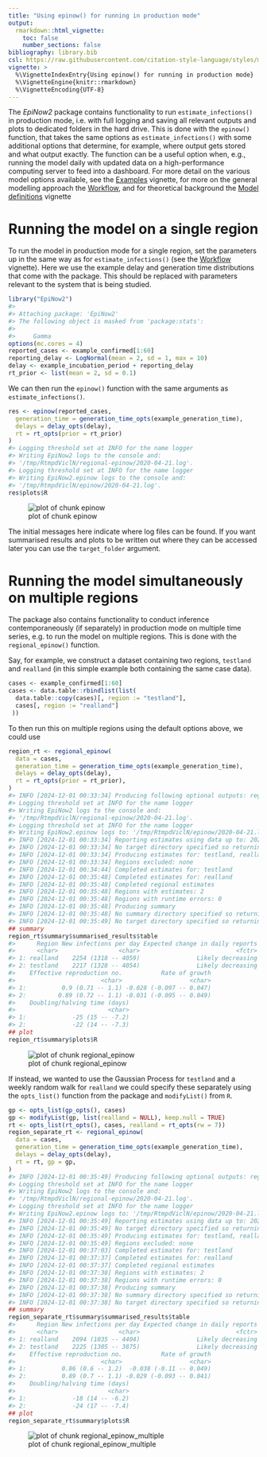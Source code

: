 ```yaml
---
title: "Using epinow() for running in production mode"
output:
  rmarkdown::html_vignette:
    toc: false
    number_sections: false
bibliography: library.bib
csl: https://raw.githubusercontent.com/citation-style-language/styles/master/apa-numeric-superscript-brackets.csl
vignette: >
  %\VignetteIndexEntry{Using epinow() for running in production mode}
  %\VignetteEngine{knitr::rmarkdown}
  %\VignetteEncoding{UTF-8}
---
```




The _EpiNow2_ package contains functionality to run `estimate_infections()` in production mode, i.e. with full logging and saving all relevant outputs and plots to dedicated folders in the hard drive.
This is done with the `epinow()` function, that takes the same options as `estimate_infections()` with some additional options that determine, for example, where output gets stored and what output exactly.
The function can be a useful option when, e.g., running the model daily with updated data on a high-performance computing server to feed into a dashboard.
For more detail on the various model options available, see the [Examples](estimate_infections_options.html) vignette, for more on the general modelling approach the [Workflow](estimate_infections_workflow.html), and for theoretical background the [Model definitions](estimate_infections.html) vignette

# Running the model on a single region

To run the model in production mode for a single region, set the parameters up in the same way as for `estimate_infections()` (see the [Workflow](estimate_infections_workflow.html) vignette).
Here we use the example delay and generation time distributions that come with the package.
This should be replaced with parameters relevant to the system that is being studied.


``` r
library("EpiNow2")
#> 
#> Attaching package: 'EpiNow2'
#> The following object is masked from 'package:stats':
#> 
#>     Gamma
options(mc.cores = 4)
reported_cases <- example_confirmed[1:60]
reporting_delay <- LogNormal(mean = 2, sd = 1, max = 10)
delay <- example_incubation_period + reporting_delay
rt_prior <- list(mean = 2, sd = 0.1)
```

We can then run the `epinow()` function with the same arguments as `estimate_infections()`.


``` r
res <- epinow(reported_cases,
  generation_time = generation_time_opts(example_generation_time),
  delays = delay_opts(delay),
  rt = rt_opts(prior = rt_prior)
)
#> Logging threshold set at INFO for the name logger
#> Writing EpiNow2 logs to the console and:
#> '/tmp/RtmpdViclN/regional-epinow/2020-04-21.log'.
#> Logging threshold set at INFO for the name logger
#> Writing EpiNow2.epinow logs to the console and:
#> '/tmp/RtmpdViclN/epinow/2020-04-21.log'.
res$plots$R
```

![plot of chunk epinow](epinow-epinow-1.png)

The initial messages here indicate where log files can be found.
If you want summarised results and plots to be written out where they can be accessed later you can use the `target_folder` argument.

# Running the model simultaneously on multiple regions

The package also contains functionality to conduct inference contemporaneously (if separately) in production mode on multiple time series, e.g. to run the model on multiple regions.
This is done with the `regional_epinow()` function.

Say, for example, we construct a dataset containing two regions, `testland` and `realland` (in this simple example both containing the same case data).


``` r
cases <- example_confirmed[1:60]
cases <- data.table::rbindlist(list(
  data.table::copy(cases)[, region := "testland"],
  cases[, region := "realland"]
 ))
```

To then run this on multiple regions using the default options above, we could use


``` r
region_rt <- regional_epinow(
  data = cases,
  generation_time = generation_time_opts(example_generation_time),
  delays = delay_opts(delay),
  rt = rt_opts(prior = rt_prior),
)
#> INFO [2024-12-01 00:33:34] Producing following optional outputs: regions, summary, samples, plots, latest
#> Logging threshold set at INFO for the name logger
#> Writing EpiNow2 logs to the console and:
#> '/tmp/RtmpdViclN/regional-epinow/2020-04-21.log'.
#> Logging threshold set at INFO for the name logger
#> Writing EpiNow2.epinow logs to: '/tmp/RtmpdViclN/epinow/2020-04-21.log'.
#> INFO [2024-12-01 00:33:34] Reporting estimates using data up to: 2020-04-21
#> INFO [2024-12-01 00:33:34] No target directory specified so returning output
#> INFO [2024-12-01 00:33:34] Producing estimates for: testland, realland
#> INFO [2024-12-01 00:33:34] Regions excluded: none
#> INFO [2024-12-01 00:34:44] Completed estimates for: testland
#> INFO [2024-12-01 00:35:48] Completed estimates for: realland
#> INFO [2024-12-01 00:35:48] Completed regional estimates
#> INFO [2024-12-01 00:35:48] Regions with estimates: 2
#> INFO [2024-12-01 00:35:48] Regions with runtime errors: 0
#> INFO [2024-12-01 00:35:48] Producing summary
#> INFO [2024-12-01 00:35:48] No summary directory specified so returning summary output
#> INFO [2024-12-01 00:35:49] No target directory specified so returning timings
## summary
region_rt$summary$summarised_results$table
#>      Region New infections per day Expected change in daily reports
#>      <char>                 <char>                           <fctr>
#> 1: realland    2254 (1318 -- 4059)                Likely decreasing
#> 2: testland    2217 (1328 -- 4054)                Likely decreasing
#>    Effective reproduction no.           Rate of growth
#>                        <char>                   <char>
#> 1:          0.9 (0.71 -- 1.1) -0.028 (-0.097 -- 0.047)
#> 2:         0.89 (0.72 -- 1.1) -0.031 (-0.095 -- 0.049)
#>    Doubling/halving time (days)
#>                          <char>
#> 1:             -25 (15 -- -7.2)
#> 2:             -22 (14 -- -7.3)
## plot
region_rt$summary$plots$R
```

![plot of chunk regional_epinow](epinow-regional_epinow-1.png)

If instead, we wanted to use the Gaussian Process for `testland` and a weekly random walk for `realland` we could specify these separately using the `opts_list()` function from the package and `modifyList()` from `R`.


``` r
gp <- opts_list(gp_opts(), cases)
gp <- modifyList(gp, list(realland = NULL), keep.null = TRUE)
rt <- opts_list(rt_opts(), cases, realland = rt_opts(rw = 7))
region_separate_rt <- regional_epinow(
  data = cases,
  generation_time = generation_time_opts(example_generation_time),
  delays = delay_opts(delay),
  rt = rt, gp = gp,
)
#> INFO [2024-12-01 00:35:49] Producing following optional outputs: regions, summary, samples, plots, latest
#> Logging threshold set at INFO for the name logger
#> Writing EpiNow2 logs to the console and:
#> '/tmp/RtmpdViclN/regional-epinow/2020-04-21.log'.
#> Logging threshold set at INFO for the name logger
#> Writing EpiNow2.epinow logs to: '/tmp/RtmpdViclN/epinow/2020-04-21.log'.
#> INFO [2024-12-01 00:35:49] Reporting estimates using data up to: 2020-04-21
#> INFO [2024-12-01 00:35:49] No target directory specified so returning output
#> INFO [2024-12-01 00:35:49] Producing estimates for: testland, realland
#> INFO [2024-12-01 00:35:49] Regions excluded: none
#> INFO [2024-12-01 00:37:03] Completed estimates for: testland
#> INFO [2024-12-01 00:37:37] Completed estimates for: realland
#> INFO [2024-12-01 00:37:37] Completed regional estimates
#> INFO [2024-12-01 00:37:38] Regions with estimates: 2
#> INFO [2024-12-01 00:37:38] Regions with runtime errors: 0
#> INFO [2024-12-01 00:37:38] Producing summary
#> INFO [2024-12-01 00:37:38] No summary directory specified so returning summary output
#> INFO [2024-12-01 00:37:38] No target directory specified so returning timings
## summary
region_separate_rt$summary$summarised_results$table
#>      Region New infections per day Expected change in daily reports
#>      <char>                 <char>                           <fctr>
#> 1: realland    2094 (1035 -- 4404)                Likely decreasing
#> 2: testland    2225 (1305 -- 3875)                Likely decreasing
#>    Effective reproduction no.           Rate of growth
#>                        <char>                   <char>
#> 1:          0.86 (0.6 -- 1.2)  -0.038 (-0.11 -- 0.049)
#> 2:          0.89 (0.7 -- 1.1) -0.029 (-0.093 -- 0.041)
#>    Doubling/halving time (days)
#>                          <char>
#> 1:             -18 (14 -- -6.2)
#> 2:             -24 (17 -- -7.4)
## plot
region_separate_rt$summary$plots$R
```

![plot of chunk regional_epinow_multiple](epinow-regional_epinow_multiple-1.png)
